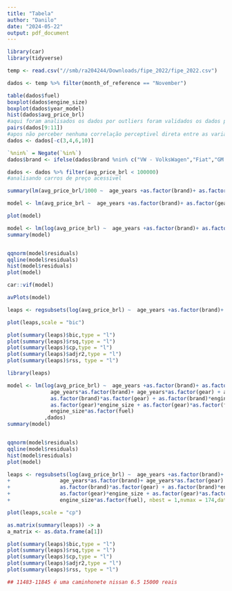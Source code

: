 ---
title: "Tabela"
author: "Danilo"
date: "2024-05-22"
output: pdf_document
---

```{r}
library(car)
library(tidyverse)
```


```{r setup, include=FALSE}
temp <- read.csv("//smb/ra204244/Downloads/fipe_2022/fipe_2022.csv")

```

```{r vereificação dos dados}
dados <- temp %>% filter(month_of_reference == "November")

table(dados$fuel)
boxplot(dados$engine_size)
boxplot(dados$year_model)
hist(dados$avg_price_brl)
#aqui foram analisados os dados por outliers foram validados os dados para análise
pairs(dados[9:11])
#apos não perceber nenhuma correlação perceptivel direta entre as variáveis assumimos independencia 
dados <- dados[-c(3,4,6,10)]
```

```{r tratamento de dados}
`%nin%` = Negate(`%in%`)
dados$brand <- ifelse(dados$brand %nin% c("VW - VolksWagen","Fiat","GM - Chevrolet","BMW","Mercedes-Benz","Renault","Peugeot","Ford","Citroën","Audi","Hyundai","Mitsubishi"),"Alternativos",dados$brand)

dados <- dados %>% filter(avg_price_brl < 100000)
#analisando carros de preço acessivel
```


```{r}
summary(lm(avg_price_brl/1000 ~  age_years +as.factor(brand)+ as.factor(gear) + engine_size + as.factor(fuel),dados))

model <- lm(avg_price_brl ~  age_years +as.factor(brand)+ as.factor(gear) + engine_size + as.factor(fuel),dados)

plot(model)

model <- lm(log(avg_price_brl) ~  age_years +as.factor(brand)+ as.factor(gear) + engine_size + as.factor(fuel),dados)
summary(model)


qqnorm(model$residuals)
qqline(model$residuals)
hist(model$residuals)
plot(model)

car::vif(model)

avPlots(model)
```

```{r}
leaps <- regsubsets(log(avg_price_brl) ~  age_years +as.factor(brand)+ as.factor(gear) + engine_size + as.factor(fuel), nbest= 1,data = dados,nvmax = 18)

plot(leaps,scale = "bic")

plot(summary(leaps)$bic,type = "l")
plot(summary(leaps)$rsq,type = "l")
plot(summary(leaps)$cp,type = "l")
plot(summary(leaps)$adjr2,type = "l")
plot(summary(leaps)$rss, type = "l")
```


```{r}
library(leaps)

model <- lm(log(avg_price_brl) ~  age_years +as.factor(brand)+ as.factor(gear) + engine_size + as.factor(fuel)+
              age_years*as.factor(brand)+ age_years*as.factor(gear) + age_years*engine_size + age_years*as.factor(fuel)+
              as.factor(brand)*as.factor(gear) + as.factor(brand)*engine_size + as.factor(brand)*as.factor(fuel)+
              as.factor(gear)*engine_size + as.factor(gear)*as.factor(fuel)+
              engine_size*as.factor(fuel)
            ,dados)
summary(model)


qqnorm(model$residuals)
qqline(model$residuals)
hist(model$residuals)
plot(model)

leaps <- regsubsets(log(avg_price_brl) ~  age_years +as.factor(brand)+ as.factor(gear) + engine_size + as.factor(fuel)+
+                age_years*as.factor(brand)+ age_years*as.factor(gear) + age_years*engine_size + age_years*as.factor(fuel)+
+                as.factor(brand)*as.factor(gear) + as.factor(brand)*engine_size + as.factor(brand)*as.factor(fuel)+
+                as.factor(gear)*engine_size + as.factor(gear)*as.factor(fuel)+
+                engine_size*as.factor(fuel), nbest = 1,nvmax = 174,data = dados,really.big = T, method = "forward")

plot(leaps,scale = "cp")

as.matrix(summary(leaps)) -> a
a_matrix <- as.data.frame(a[1])

plot(summary(leaps)$bic,type = "l")
plot(summary(leaps)$rsq,type = "l")
plot(summary(leaps)$cp,type = "l")
plot(summary(leaps)$adjr2,type = "l")
plot(summary(leaps)$rss, type = "l")

## 11483-11845 é uma caminhonete nissan 6.5 15000 reais
```


